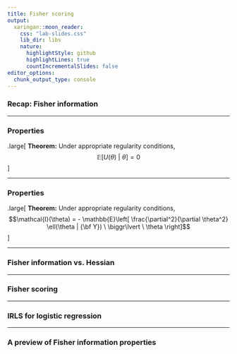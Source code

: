 ```yaml
---
title: Fisher scoring
output:
  xaringan::moon_reader:
    css: "lab-slides.css"
    lib_dir: libs
    nature:
      highlightStyle: github
      highlightLines: true
      countIncrementalSlides: false
editor_options: 
  chunk_output_type: console
---
```


### Recap: Fisher information

---

### Properties

.large[
**Theorem:** Under appropriate regularity conditions,
$$\mathbb{E}[U(\theta) \ | \ \theta] = 0$$
]

---

### Properties

.large[
**Theorem:** Under appropriate regularity conditions,
$$\mathcal{I}(\theta) = - \mathbb{E}\left[ \frac{\partial^2}{\partial \theta^2} \ell(\theta | {\bf Y}) \ \biggr\lvert \ \theta \right]$$
]

---

### Fisher information vs. Hessian

---

### Fisher scoring

---

### IRLS for logistic regression

---

### A preview of Fisher information properties